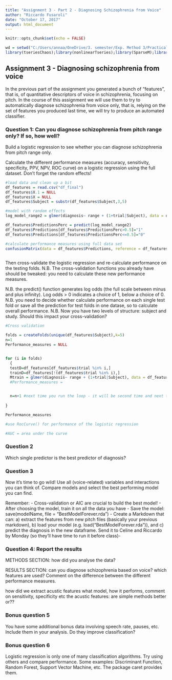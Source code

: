 ```yaml
---
title: "Assignment 3 - Part 2 - Diagnosing Schizophrenia from Voice"
author: "Riccardo Fusaroli"
date: "October 17, 2017"
output: html_document
---
```


```r
knitr::opts_chunk$set(echo = FALSE)

wd = setwd("C:/Users/annaa/OneDrive/3. semester/Exp. Method 3/Practical/Assignment4/Assignment4")
library(tseriesChaos);library(nonlinearTseries);library(SparseM);library(crqa);library(lme4);library(modelr);library(tibble);library(MuMIn);library(stringr);library(dplyr);library(caret);library(Metrics)
```

## Assignment 3 - Diagnosing schizophrenia from voice

In the previous part of the assignment you generated a bunch of "features", that is, of quantitative descriptors of voice in schizophrenia, focusing on pitch.
In the course of this assignment we will use them to try to automatically diagnose schizophrenia from voice only, that is, relying on the set of features you produced last time, we will try to produce an automated classifier.


### Question 1: Can you diagnose schizophrenia from pitch range only? If so, how well?

Build a logistic regression to see whether you can diagnose schizophrenia from pitch range only.

Calculate the different performance measures (accuracy, sensitivity, specificity, PPV, NPV, ROC curve) on a logistic regression using the full dataset. Don't forget the random effects!

```r
#load data and clean up a bit
df_features = read.csv("df_final")
df_features$X.1 = NULL
df_features$X = NULL
df_features$Subject = substr(df_features$Subject,3,5)

#model with random effects
log_model_range2 = glmer(diagnosis~ range + (1+trial|Subject), data = df_features, family = "binomial")

df_features$PredictionsPerc = predict(log_model_range2)
df_features$Predictions[df_features$PredictionsPerc>0.5]="1"
df_features$Predictions[df_features$PredictionsPerc<=0.5]="0"

#calculate performance measures using full data set
confusionMatrix(data = df_features$Predictions, reference = df_features$diagnosis, positive = "0")



```

Then cross-validate the logistic regression and re-calculate performance on the testing folds. N.B. The cross-validation functions you already have should be tweaked: you need to calculate these new performance measures.

N.B. the predict() function generates log odds (the full scale between minus and plus infinity). Log odds > 0 indicates a choice of 1, below a choice of 0.
N.B. you need to decide whether calculate performance on each single test fold or save all the prediction for test folds in one datase, so to calculate overall performance.
N.B. Now you have two levels of structure: subject and study. Should this impact your cross-validation?

```r

#Cross validation

folds = createFolds(unique(df_features$Subject),k=5)
n=1 
Performance_measures = NULL


for (i in folds)
  {
  testD=df_features[df_features$trial %in% i,]
  trainD=df_features[!(df_features$trial %in% i),]
  Mtrain = glmer(diagnosis~ range + (1+trial|Subject), data = df_features, family = "binomial")
  #Performance_measures =


  n=n+1 #next time you run the loop - it will be second time and next third, and so on
  
}

Performance_measures

#use RocCurve() for performance of the logistic regression 

#AUC = area under the curve


```



### Question 2

Which single predictor is the best predictor of diagnosis?

### Question 3

Now it's time to go wild! Use all (voice-related) variables and interactions you can think of. Compare models and select the best performing model you can find.

Remember:
- Cross-validation or AIC are crucial to build the best model!
- After choosing the model, train it on all the data you have
- Save the model: save(modelName, file = "BestModelForever.rda")
- Create a Markdown that can: a) extract the features from new pitch files (basically your previous markdown), b) load your model (e.g. load("BestModelForever.rda")), and c) predict the diagnosis in the new dataframe.
Send it to Celine and Riccardo by Monday (so they'll have time to run it before class)-

### Question 4: Report the results

METHODS SECTION: how did you analyse the data?

RESULTS SECTION: can you diagnose schizophrenia based on voice? which features are used? Comment on the difference between the different performance measures.

how did we extract acustic features 
what model, how it performs, comment on sensitivity, specificity etc
the acustic features: are simple methods better or??

### Bonus question 5

You have some additional bonus data involving speech rate, pauses, etc. Include them in your analysis. Do they improve classification?

### Bonus question 6

Logistic regression is only one of many classification algorithms. Try using others and compare performance. Some examples: Discriminant Function, Random Forest, Support Vector Machine, etc. The package caret provides them.
